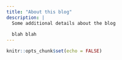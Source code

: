 ```yaml
---
title: "About this blog"
description: |
  Some additional details about the blog
  
  blah blah
---
```


```r
knitr::opts_chunk$set(echo = FALSE)
```
